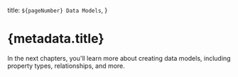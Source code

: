   title: `${pageNumber} Data Models`,
}

# {metadata.title}

In the next chapters, you'll learn more about creating data models, including property types, relationships, and more.

